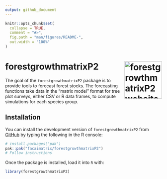 ```yaml
---
output: github_document
---
```


<!-- README.md is generated from README.Rmd. Please edit that file -->

```r
knitr::opts_chunk$set(
  collapse = TRUE,
  comment = "#>",
  fig.path = "man/figures/README-",
  out.width = "100%"
)
```

# forestgrowthmatrixP2 <a href="https://facaimatrix.github.io/forestgrowthmatrixP2/"><img src="man/figures/logo.png" alt="forestgrowthmatrixP2 website" align="right" height="120"/></a>

<!-- badges: start -->

<!-- badges: end -->

The goal of the `forestgrowthmatrixP2` package is to provide tools to forecast forest stocks. The forecasting functions take data in the "matrix model" format for tree plot surveys, either CSV or R data frames, to compute simulations for each species group.

## Installation

You can install the development version of `forestgrowthmatrixP2` from [GitHub](https://github.com/) by typing the following in the R console:

``` r
# install.packages("pak")
pak::pak("facaimatrix/forestgrowthmatrixP2")
# Follow instructions 
```

Once the package is installed, load it into `R` with:

```r
library(forestgrowthmatrixP2)
```

